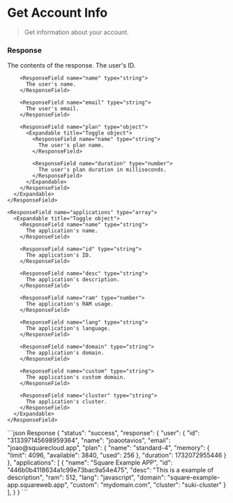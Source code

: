 # Get Account Info

> Get information about your account.


<Authorization />

### Response

<Status />

<ResponseField name="response" type="object">
  The contents of the response.

  <Expandable title="Toggle object">
    <ResponseField name="user" type="object">
      <Expandable title="Toggle object">
        <ResponseField name="id" type="string">
          The user's ID.
        </ResponseField>

        <ResponseField name="name" type="string">
          The user's name.
        </ResponseField>

        <ResponseField name="email" type="string">
          The user's email.
        </ResponseField>

        <ResponseField name="plan" type="object">
          <Expandable title="Toggle object">
            <ResponseField name="name" type="string">
              The user's plan name.
            </ResponseField>

            <ResponseField name="duration" type="number">
              The user's plan duration in milliseconds.
            </ResponseField>
          </Expandable>
        </ResponseField>
      </Expandable>
    </ResponseField>

    <ResponseField name="applications" type="array">
      <Expandable title="Toggle object">
        <ResponseField name="name" type="string">
          The application's name.
        </ResponseField>

        <ResponseField name="id" type="string">
          The application's ID.
        </ResponseField>

        <ResponseField name="desc" type="string">
          The application's description.
        </ResponseField>

        <ResponseField name="ram" type="number">
          The application's RAM usage.
        </ResponseField>

        <ResponseField name="lang" type="string">
          The application's language.
        </ResponseField>

        <ResponseField name="domain" type="string">
          The application's domain.
        </ResponseField>

        <ResponseField name="custom" type="string">
          The application's custom domain.
        </ResponseField>

        <ResponseField name="cluster" type="string">
          The application's cluster.
        </ResponseField>
      </Expandable>
    </ResponseField>
  </Expandable>
</ResponseField>

<ResponseExample>
  ```json Response
  {
    "status": "success",
    "response": {
      "user": {
        "id": "313397145698959364",
        "name": "joaootavios",
        "email": "joao@squarecloud.app",
        "plan": {
          "name": "standard-4",
          "memory": {
            "limit": 4096,
            "available": 3840,
            "used": 256
          },
          "duration": 1732072955446
        }
      },
      "applications": [
        {
          "name": "Square Example APP",
          "id": "446b0b4118634a1c99e73bac9a54e475",
          "desc": "This is a example of description",
          "ram": 512,
          "lang": "javascript",
          "domain": "square-example-app.squareweb.app",
          "custom": "mydomain.com",
          "cluster": "suki-cluster"
        }
      ],
    }
  }
  ```
</ResponseExample>
